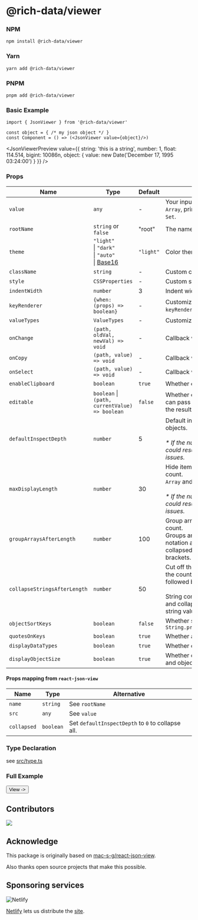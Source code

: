 
# @rich-data/viewer

### NPM

```shell
npm install @rich-data/viewer
```

### Yarn

```shell
yarn add @rich-data/viewer
```

### PNPM

```shell
pnpm add @rich-data/viewer
```

### Basic Example

```tsx
import { JsonViewer } from '@rich-data/viewer'

const object = { /* my json object */ }
const Component = () => (<JsonViewer value={object}/>)
```

<JsonViewerPreview
  value={{
    string: 'this is a string',
    number: 1,
    float: 114.514,
    bigint: 10086n,
    object: {
      value: new Date('December 17, 1995 03:24:00')
    }
  }}
/>

### Props

| Name                         | Type                                                                                                    | Default   | Description                                                                                                                                                                          |
| ---------------------------- | ------------------------------------------------------------------------------------------------------- | --------- | ------------------------------------------------------------------------------------------------------------------------------------------------------------------------------------ |
| `value`                      | `any`                                                                                                   | -         | Your input data. Any value, `object`, `Array`, primitive type, even `Map` or `Set`.                                                                                                  |
| `rootName`                   | `string` or `false`                                                                                     | "root"    | The name of the root value.                                                                                                                                                          |
| `theme`                      | `"light"` <br />\| `"dark"` <br />\| `"auto"` <br />\| [Base16](https://github.com/chriskempson/base16) | `"light"` | Color theme.                                                                                                                                                                         |
| `className`                  | `string`                                                                                                | -         | Custom class name.                                                                                                                                                                   |
| `style`                      | `CSSProperties`                                                                                         | -         | Custom style.                                                                                                                                                                        |
| `indentWidth`                | `number`                                                                                                | 3         | Indent width for nested objects                                                                                                                                                      |
| `keyRenderer`                | `{when: (props) => boolean}`                                                                            | -         | Customize a key, if `keyRenderer.when` returns `true`.                                                                                                                               |
| `valueTypes`                 | `ValueTypes`                                                                                            | -         | Customize value types.                                                                                                                                                               |
| `onChange`                   | `(path, oldVal, newVal) => void`                                                                        | -         | Callback when value changed.                                                                                                                                                         |
| `onCopy`                     | `(path, value) => void`                                                                                 | -         | Callback when value copied.                                                                                                                                                          |
| `onSelect`                     | `(path, value) => void`                                                                                 | -         | Callback when value selected.                                                                                                                                                          |
| `enableClipboard`            | `boolean`                                                                                               | `true`    | Whether enable clipboard feature.                                                                                                                                                    |
| `editable`                   | `boolean` \|<br />`(path, currentValue) => boolean`                                                     | `false`   | Whether enable edit feature. You can pass a function to customize the result.                                                                                                        |
| `defaultInspectDepth`        | `number`                                                                                                | 5         | Default inspect depth for nested objects.<br /><br />_\* If the number is set too large, it could result in performance issues._                                                     |
| `maxDisplayLength`           | `number`                                                                                                | 30        | Hide items after reaching the count.<br />`Array` and `Object` will be affected.<br /><br />_\* If the number is set too large, it could result in performance issues._              |
| `groupArraysAfterLength`     | `number`                                                                                                | 100       | Group arrays after reaching the count.<br />Groups are displayed with bracket notation and can be expanded and collapsed by clicking on the brackets.                                |
| `collapseStringsAfterLength` | `number`                                                                                                | 50        | Cut off the string after reaching the count. Collapsed strings are followed by an ellipsis.<br /><br />String content can be expanded and collapsed by clicking on the string value. |
| `objectSortKeys`             | `boolean`                                                                                               | `false`   | Whether sort keys through `String.prototype.localeCompare()`                                                                                                                         |
| `quotesOnKeys`               | `boolean`                                                                                               | `true`    | Whether add quotes on keys.                                                                                                                                                          |
| `displayDataTypes`           | `boolean`                                                                                               | `true`    | Whether display data type labels.                                                                                                                                                    |
| `displayObjectSize`          | `boolean`                                                                                               | `true`    | Whether display the size of array and object.                                                                                                                                        |

#### Props mapping from `react-json-view`

| Name        | Type      | Alternative                                       |
| ----------- | --------- | ------------------------------------------------- |
| `name`      | `string`  | See `rootName`                                    |
| `src`       | `any`     | See `value`                                       |
| `collapsed` | `boolean` | Set `defaultInspectDepth` to `0` to collapse all. |

### Type Declaration

see [src/type.ts](https://github.com/TexteaInc/json-viewer/blob/main/src/type.ts)

### Full Example

<Link href="/full">
  <Button>
    View ->
  </Button>
</Link>

## Contributors

<a href="https://github.com/TexteaInc/json-viewer/graphs/contributors"><img src="https://opencollective.com/json-viewer/contributors.svg?width=890&button=false" /></a>

## Acknowledge

This package is originally based on [mac-s-g/react-json-view](https://github.com/mac-s-g/react-json-view).

Also thanks open source projects that make this possible.

## Sponsoring services

![Netlify](https://www.netlify.com/v3/img/components/full-logo-light.svg)

[Netlify](https://www.netlify.com/) lets us distribute the [site](https://viewer.textea.io).
